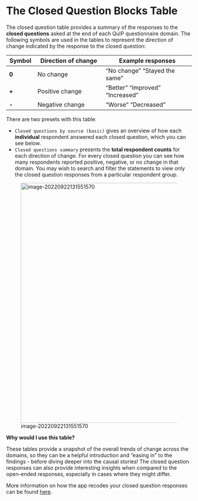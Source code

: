 # The Closed Question Blocks Table

The closed question table provides a summary of the responses to the **closed questions** asked at the end of each QuIP questionnaire domain. The following symbols are used in the tables to represent the direction of change indicated by the response to the closed question:

| **Symbol** | **Direction  of change** | **Example  responses**          |
| ---------- | ------------------------ | ------------------------------- |
| **0**      | No change                | “No change” “Stayed the same”   |
| **+**      | Positive change          | “Better” “Improved” “Increased” |
| **-**      | Negative change          | “Worse” “Decreased”             |

There are two presets with this table:

- `Closed questions by source (basic)`  gives an overview of how each **individual** respondent answered each closed question, which you can see below.
- `Closed questions summary` presents the **total respondent counts** for each direction of change. For every closed question you can see how many respondents reported positive, negative, or no change in that domain. You may wish to search and filter the statements to view only the closed question responses from a particular respondent group.

![image-20220922131551570](_assets/image-20220922131551570.png){width=650}

**Why would I use this table?**

These tables provide a snapshot of the overall trends of change across the domains, so they can be a helpful introduction and “easing in” to the findings - before diving deeper into the causal stories! The closed question responses can also provide interesting insights when compared to the open-ended responses, especially in cases where they might differ. 

More information on how the app recodes your closed question responses can be found [here](https://guide.causalmap.app/ximport-other.html).

